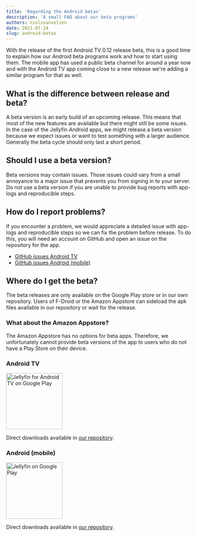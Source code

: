 ```yaml
---
title: 'Regarding the Android betas'
description: 'A small FAQ about our beta programs'
authors: nielsvanvelzen
date: 2021-07-24
slug: android-betas
---
```

<!-- markdownlint-disable MD033 -->

With the release of the first Android TV 0.12 release beta, this is a good time to explain how our Android beta programs work and how to start using them. The mobile app has used a public beta channel for around a year now and with the Android TV app coming close to a new release we're adding a similar program for that as well.

<!--truncate-->

## What is the difference between release and beta?

A beta version is an early build of an upcoming release. This means that most of the new features are available but there might still be some issues. In the case of the Jellyfin Android apps, we might release a beta version because we expect issues or want to test something with a larger audience. Generally the beta cycle should only last a short period.

## Should I use a beta version?

Beta versions may contain issues. Those issues could vary from a small annoyance to a major issue that prevents you from signing in to your server. Do not use a beta version if you are unable to provide bug reports with app-logs and reproducible steps.

## How do I report problems?

If you encounter a problem, we would appreciate a detailed issue with app-logs and reproducible steps so we can fix the problem before release. To do this, you will need an account on GitHub and open an issue on the repository for the app.

- [GitHub issues Android TV](https://github.com/jellyfin/jellyfin-androidtv/issues/new/choose)
- [GitHub issues Android (mobile)](https://github.com/jellyfin/jellyfin-android/issues/new/choose)

## Where do I get the beta?

The beta releases are only available on the Google Play store or in our own repository. Users of F-Droid or the Amazon Appstore can sideload the apk files available in our repository or wait for the release.

### What about the Amazon Appstore?

The Amazon Appstore has no options for beta apps. Therefore, we unfortunately cannot provide beta versions of the app to users who do not have a Play Store on their device.

### Android TV

<a href="https://play.google.com/apps/testing/org.jellyfin.androidtv">
  <img width="153" alt="Jellyfin for Android TV on Google Play" src="/images/store-icons/google-play.png" />
</a>

Direct downloads available in [our repository](https://repo.jellyfin.org/releases/client/androidtv/).

### Android (mobile)

<a href="https://play.google.com/apps/testing/org.jellyfin.mobile">
  <img width="153" alt="Jellyfin on Google Play" src="/images/store-icons/google-play.png" />
</a>

Direct downloads available in [our repository](https://repo.jellyfin.org/releases/client/android/).
